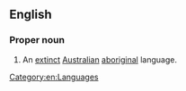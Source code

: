 ==English==

===Proper noun===
{{en-proper noun}}

# An [[extinct]] [[Australian]] [[aboriginal]] language.

[[Category:en:Languages]]